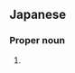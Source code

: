 ==Japanese==
{{ja-kanjitab}}

===Proper noun===
{{ja-pos|あしはら|proper}}

# {{surname|lang=ja|sort=あしはら}}